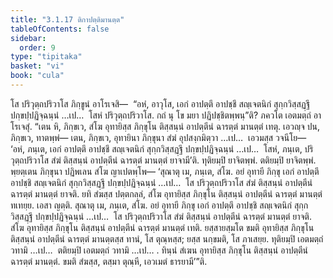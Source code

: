 ```yaml
---
title: "3.1.17 ติกาปตฺติมานตฺต"
tableOfContents: false
sidebar:
  order: 9
type: "tipitaka"
basket: "vi"
book: "cula"
---
```



<DynamicBreadcrumb />

<Division number="128" book="cula">

<Paragraph number="593" book="cula">
โส ปริวุตฺถปริวาโส ภิกฺขูนํ อาโรเจสิ—  “อหํ, อาวุโส, เอกํ อาปตฺตึ อาปชฺชึ สญฺเจตนิกํ สุกฺกวิสฺสฏฺฐึ ปกฺขปฺปฏิจฺฉนฺนํ …เป…  โสหํ ปริวุตฺถปริวาโส. กถํ นุ โข มยา ปฏิปชฺชิตพฺพนฺ”ติ? ภควโต เอตมตฺถํ อาโรเจสุํ. “เตน หิ, ภิกฺขเว, สํโฆ อุทายิสฺส ภิกฺขุโน ติสฺสนฺนํ อาปตฺตีนํ ฉารตฺตํ มานตฺตํ เทตุ. เอวญฺจ ปน, ภิกฺขเว, ทาตพฺพํ—
</Paragraph>

<Paragraph number="594" book="cula">
เตน, ภิกฺขเว, อุทายินา ภิกฺขุนา สํฆํ อุปสงฺกมิตฺวา …เป…  เอวมสฺส วจนีโย—  ‘อหํ, ภนฺเต, เอกํ อาปตฺตึ อาปชฺชึ สญฺเจตนิกํ สุกฺกวิสฺสฏฺฐึ ปกฺขปฺปฏิจฺฉนฺนํ …เป…  โสหํ, ภนฺเต, ปริวุตฺถปริวาโส สํฆํ ติสฺสนฺนํ อาปตฺตีนํ ฉารตฺตํ มานตฺตํ ยาจามี’ติ. ทุติยมฺปิ ยาจิตพฺพํ. ตติยมฺปิ ยาจิตพฺพํ. พฺยตฺเตน ภิกฺขุนา ปฏิพเลน สํโฆ ญาเปตพฺโพ—
</Paragraph>

</Division>
<Division number="129" book="cula">

<Paragraph number="595" book="cula">
‘สุณาตุ เม, ภนฺเต, สํโฆ. อยํ อุทายี ภิกฺขุ เอกํ อาปตฺตึ อาปชฺชิ สญฺเจตนิกํ สุกฺกวิสฺสฏฺฐึ ปกฺขปฺปฏิจฺฉนฺนํ …เป…  โส ปริวุตฺถปริวาโส สํฆํ ติสฺสนฺนํ อาปตฺตีนํ ฉารตฺตํ มานตฺตํ ยาจติ. ยทิ สํฆสฺส ปตฺตกลฺลํ, สํโฆ อุทายิสฺส ภิกฺขุโน ติสฺสนฺนํ อาปตฺตีนํ ฉารตฺตํ มานตฺตํ ทเทยฺย. เอสา ญตฺติ.
</Paragraph>

<Paragraph number="596" book="cula">
สุณาตุ เม, ภนฺเต, สํโฆ. อยํ อุทายี ภิกฺขุ เอกํ อาปตฺตึ อาปชฺชิ สญฺเจตนิกํ สุกฺกวิสฺสฏฺฐึ ปกฺขปฺปฏิจฺฉนฺนํ …เป…  โส ปริวุตฺถปริวาโส สํฆํ ติสฺสนฺนํ อาปตฺตีนํ ฉารตฺตํ มานตฺตํ ยาจติ. สํโฆ อุทายิสฺส ภิกฺขุโน ติสฺสนฺนํ อาปตฺตีนํ ฉารตฺตํ มานตฺตํ เทติ. ยสฺสายสฺมโต ขมติ อุทายิสฺส ภิกฺขุโน ติสฺสนฺนํ อาปตฺตีนํ ฉารตฺตํ มานตฺตสฺส ทานํ, โส ตุณฺหสฺส; ยสฺส นกฺขมติ, โส ภาเสยฺย.
</Paragraph>

<Paragraph number="597" book="cula">
ทุติยมฺปิ เอตมตฺถํ วทามิ …เป…  ตติยมฺปิ เอตมตฺถํ วทามิ …เป… .
</Paragraph>

<Paragraph number="598" book="cula">
ทินฺนํ สํเฆน อุทายิสฺส ภิกฺขุโน ติสฺสนฺนํ อาปตฺตีนํ ฉารตฺตํ มานตฺตํ. ขมติ สํฆสฺส, ตสฺมา ตุณฺหี, เอวเมตํ ธารยามี’”ติ.
</Paragraph>
</Division>
